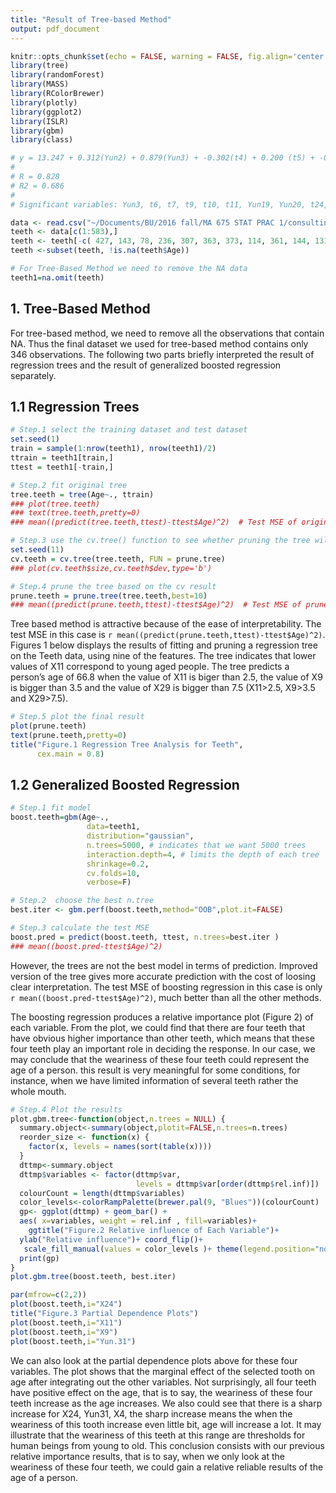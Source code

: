```yaml
---
title: "Result of Tree-based Method"
output: pdf_document
---
```


```r
knitr::opts_chunk$set(echo = FALSE, warning = FALSE, fig.align='center')
library(tree)
library(randomForest)
library(MASS)
library(RColorBrewer)
library(plotly)
library(ggplot2)
library(ISLR)
library(gbm)
library(class)
```

```r
# y = 13.247 + 0.312(Yun2) + 0.879(Yun3) + -0.302(t4) + 0.200 (t5) + -0.835(t6) +-1.368(t7) + -0.541(t8) + 2.041(t9) + 1.462(t10) + 0.600(t11) + -0.052(t12) + 0.281(t13) + 0.124(Yun14) + -0.156(Yun15) + 0.283(Yun18) + 0.657(Yun19) + 0.425(t20) + 0.251(t21) + -0.115(t22) + -0.319(t23) + 1.668(t24) + -0.973(t25) + 0.651 (t26) + 0.741(t27) + 0.152(t28) + 0.491(t29) + 0.453(Yun30) + 0.245(Yun31)
# 
# R = 0.828
# R2 = 0.686
# 
# Significant variables: Yun3, t6, t7, t9, t10, t11, Yun19, Yun20, t24, t29, Yun30
```


```r
data <- read.csv("~/Documents/BU/2016 fall/MA 675 STAT PRAC 1/consulting/Dental & Age/data/Faillace - for Stats Consulting.csv")
teeth <- data[c(1:583),]
teeth <- teeth[-c( 427, 143, 78, 236, 307, 363, 373, 114, 361, 144, 131, 95, 13, 126, 22, 9, 124, 461, 7, 6, 438, 344, 5, 107, 226, 199, 343, 240, 531, 244),-c(1)]
teeth <-subset(teeth, !is.na(teeth$Age))

# For Tree-Based Method we need to remove the NA data
teeth1=na.omit(teeth)
```


## 1. Tree-Based Method

For tree-based method, we need to remove all the observations that contain NA. Thus the final dataset we used for tree-based method contains only 346 observations. The following two parts briefly interpreted the result of regression trees and the result of generalized boosted regression separately.

## 1.1 Regression Trees 

```r
# Step.1 select the training dataset and test dataset
set.seed(1)
train = sample(1:nrow(teeth1), nrow(teeth1)/2)
ttrain = teeth1[train,]
ttest = teeth1[-train,]
```

```r
# Step.2 fit original tree
tree.teeth = tree(Age~., ttrain)
### plot(tree.teeth)
### text(tree.teeth,pretty=0)
### mean((predict(tree.teeth,ttest)-ttest$Age)^2)  # Test MSE of original tree

# Step.3 use the cv.tree() function to see whether pruning the tree will improve performance
set.seed(11)
cv.teeth = cv.tree(tree.teeth, FUN = prune.tree)
### plot(cv.teeth$size,cv.teeth$dev,type='b')

# Step.4 prune the tree based on the cv result
prune.teeth = prune.tree(tree.teeth,best=10)
### mean((predict(prune.teeth,ttest)-ttest$Age)^2)  # Test MSE of pruned tree (improved a little bit)
```

Tree based method is attractive because of the ease of interpretability. The test MSE in this case is `r mean((predict(prune.teeth,ttest)-ttest$Age)^2)`. Figures 1 below displays the results of fitting and pruning a regression tree on the Teeth data, using nine of the features. The tree indicates that lower values of X11 correspond to young aged people. The tree predicts a person's age of 66.8 when the value of X11 is biger than 2.5, the value of X9 is bigger than 3.5 and the value of X29 is bigger than 7.5 (X11>2.5, X9>3.5 and X29>7.5).

```r
# Step.5 plot the final result
plot(prune.teeth)
text(prune.teeth,pretty=0)
title("Figure.1 Regression Tree Analysis for Teeth",
      cex.main = 0.8)
```



## 1.2 Generalized Boosted Regression 

```r
# Step.1 fit model
boost.teeth=gbm(Age~.,
                 data=teeth1,
                 distribution="gaussian",
                 n.trees=5000, # indicates that we want 5000 trees
                 interaction.depth=4, # limits the depth of each tree
                 shrinkage=0.2,
                 cv.folds=10,
                 verbose=F)
```

```r
# Step.2  choose the best n.tree
best.iter <- gbm.perf(boost.teeth,method="OOB",plot.it=FALSE)

# Step.3 calculate the test MSE
boost.pred = predict(boost.teeth, ttest, n.trees=best.iter )
### mean((boost.pred-ttest$Age)^2)
```


However, the trees are not the best model in terms of prediction. Improved version of the tree gives more accurate prediction with the cost of loosing clear interpretation. The test MSE of boosting regression in this case is only `r mean((boost.pred-ttest$Age)^2)`, much better than all the other methods.

The boosting regression produces a relative importance plot (Figure 2) of each variable. From the plot, we could find that there are four teeth that have obvious higher importance than other teeth, which means that these four teeth play an important role in deciding the response. In our case, we may conclude that the weariness of these four teeth could represent the age of a person. this result is very meaningful for some conditions, for instance, when we have limited information of several teeth rather the whole mouth.


```r
# Step.4 Plot the results
plot.gbm.tree<-function(object,n.trees = NULL) {
  summary.object<-summary(object,plotit=FALSE,n.trees=n.trees)
  reorder_size <- function(x) {
    factor(x, levels = names(sort(table(x))))
  }
  dttmp<-summary.object
  dttmp$variables <- factor(dttmp$var, 
                            levels = dttmp$var[order(dttmp$rel.inf)])
  colourCount = length(dttmp$variables)
  color_levels<-colorRampPalette(brewer.pal(9, "Blues"))(colourCount)
  gp<- ggplot(dttmp) + geom_bar() + 
  aes( x=variables, weight = rel.inf , fill=variables)+
    ggtitle("Figure.2 Relative influence of Each Variable")+
  ylab("Relative influence")+ coord_flip()+
   scale_fill_manual(values = color_levels )+ theme(legend.position="none")
  print(gp)
}
plot.gbm.tree(boost.teeth, best.iter) 
```

 
```r
par(mfrow=c(2,2))
plot(boost.teeth,i="X24")
title("Figure.3 Partial Dependence Plots")
plot(boost.teeth,i="X11")
plot(boost.teeth,i="X9")
plot(boost.teeth,i="Yun.31")
```


We can also look at the partial dependence plots above for these four variables. The plot shows that the marginal effect of the selected tooth on age after integrating out the other variables. Not surprisingly, all four teeth have positive effect on the age, that is to say, the weariness of these four teeth increase as the age increases. We also could see that there is a sharp increase for X24, Yun31, X4, the sharp increase means the when the weariness of this tooth increase even little bit, age will increase a lot. It may illustrate that the weariness of this teeth at this range are thresholds for human beings from young to old. This conclusion consists with our previous relative importance results, that is to say, when we only look at the weariness of these four teeth, we could gain a relative reliable results of the age of a person.
